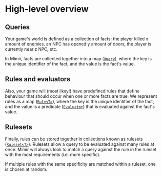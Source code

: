 
# High-level overview

## Queries

Your game's world is defined as a collection of facts: the player killed x amount of enemies, an NPC has opened y amount of doors, the player is currently near z NPC, etc.

In Mímir, facts are collected together into a map ([`Query`](/concepts/query)), where the key is the unique identifier of the fact, and the value is the fact's value.

## Rules and evaluators

Also, your game will (most likey!) have predefined rules that define behaviour that should occur when one or more facts are true. We represent rules as a map ([`Rule<T>`](/concepts/rule)), where the key is the unique identifier of the fact, and the value is a predicate ([`Evaluator`](/concepts/evaluator)) that is evaluated against the fact's value.

## Rulesets

Finally, rules can be stored together in collections known as rulesets ([`Ruleset<T>`](/concepts/ruleset)). Rulesets allow a query to be evaluated against many rules at once: Mímir will always look to match a query against the rule in the ruleset with the most requirements (i.e. more specific).

<Callout type="info">
If multiple rules with the same specificity are matched within a ruleset, one is chosen at random.
</Callout>
